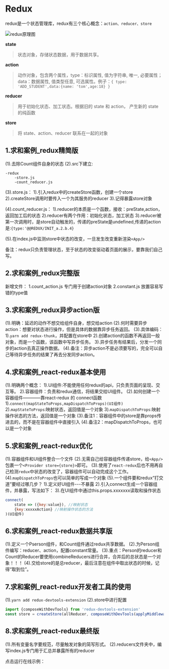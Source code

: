 
# Redux

redux是一个状态管理库，redux有三个核心概念：`action、reducer、store`


![redux原理图](../public/redux.png)

**state**
> 状态对象，存储状态数据，用于数据共享。

**action**

> 动作对象，包含两个属性，type：标识属性, 值为字符串, 唯一, 必要属性；data：数据属性, 值类型任意, 可选属性。例子：`{ type: 'ADD_STUDENT',data:{name: 'tom',age:18} }`

**reducer**

> 用于初始化状态、加工状态。根据旧的 state 和 action， 产生新的 state 的纯函数

**store**

> 将 state、action、reducer 联系在一起的对象

## 1.求和案例_redux精简版

(1).去除Count组件自身的状态
(2).src下建立:

```
-redux
    -store.js
    -count_reducer.js
```

(3).store.js：
    1).引入redux中的createStore函数，创建一个store
    2).createStore调用时要传入一个为其服务的reducer
    3).记得暴露store对象

(4).count_reducer.js：
    1).reducer的本质是一个函数，接收：preState,action，返回加工后的状态
    2).reducer有两个作用：初始化状态，加工状态
    3).reducer被第一次调用时，是store自动触发的，传递的preState是undefined,传递的action是:`{type:'@@REDUX/INIT_a.2.b.4}`

(5).在index.js中监测store中状态的改变，一旦发生改变重新渲染`<App/>`

备注：redux只负责管理状态，至于状态的改变驱动着页面的展示，要靠我们自己写。


## 2.求和案例_redux完整版

新增文件：
1.count_action.js 专门用于创建action对象
2.constant.js 放置容易写错的type值

## 3.求和案例_redux异步action版

(1).明确：延迟的动作不想交给组件自身，想交给action
(2).何时需要异步action：想要对状态进行操作，但是具体的数据靠异步任务返回。
(3).具体编码：
    1).`yarn add redux-thunk`，并配置在store中
    2).创建action的函数不再返回一般对象，而是一个函数，该函数中写异步任务。
    3).异步任务有结果后，分发一个同步的action去真正操作数据。
(4).备注：异步action不是必须要写的，完全可以自己等待异步任务的结果了再去分发同步action。



## 4.求和案例_react-redux基本使用

(1).明确两个概念：
    1).UI组件:不能使用任何redux的api，只负责页面的呈现、交互等。
    2).容器组件：负责和redux通信，将结果交给UI组件。
(2).如何创建一个容器组件————靠react-redux 的 connect函数
    1).`connect(mapStateToProps,mapDispatchToProps)(UI组件)`
    2).`mapStateToProps`:映射状态，返回值是一个对象
    3).`mapDispatchToProps`:映射操作状态的方法，返回值是一个对象
(3).备注1：容器组件中的store是靠props传进去的，而不是在容器组件中直接引入
(4).备注2：mapDispatchToProps，也可以是一个对象


## 5.求和案例_react-redux优化

(1).容器组件和UI组件整合一个文件
(2).无需自己给容器组件传递store，给`<App/>`包裹一个`<Provider store={store}>`即可。
(3).使用了`react-redux`后也不用再自己检测`redux`中状态的改变了，容器组件可以自动完成这个工作。
(4).`mapDispatchToProps`也可以简单的写成一个对象
(5).一个组件要和redux“打交道”要经过哪几步？
    1).定义好UI组件---不暴露
    2).引入connect生成一个容器组件，并暴露，写法如下：
    3).在UI组件中通过this.props.xxxxxxx读取和操作状态

```js
connect(
    state => ({key:value}), //映射状态
    {key:xxxxxAction} //映射操作状态的方法
)(UI组件)
```


## 6.求和案例_react-redux数据共享版

(1).定义一个Pserson组件，和Count组件通过redux共享数据。
(2).为Person组件编写：reducer、action，配置constant常量。
(3).重点：Person的reducer和Count的Reducer要使用combineReducers进行合并，合并后的总状态是一个对象！！！
(4).交给store的是总reducer，最后注意在组件中取出状态的时候，记得“取到位”。

## 7.求和案例_react-redux开发者工具的使用

(1).`yarn add redux-devtools-extension`
(2).store中进行配置

```js
import {composeWithDevTools} from 'redux-devtools-extension'
const store = createStore(allReducer, composeWithDevTools(applyMiddleware(thunk)))
```
## 8.求和案例_react-redux最终版

(1).所有变量名字要规范，尽量触发对象的简写形式。
(2).reducers文件夹中，编写index.js专门用于汇总并暴露所有的reducer

点击运行在线示例：
<SourceCode href="https://codesandbox.io/p/github/wmui/redux_test/main"></SourceCode>

